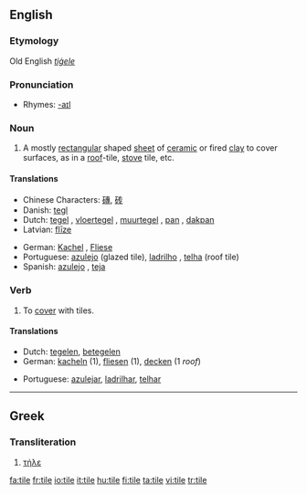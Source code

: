 ==English==

===Etymology===
Old English ''[[tiġele]]''

===Pronunciation===
*Rhymes: [[Rhymes:English:-aɪl|-aɪl]]

===Noun===
{{en-noun}}

# A mostly [[rectangular]] shaped [[sheet]] of [[ceramic]] or fired [[clay]] to cover surfaces, as in a [[roof]]-tile, [[stove]] tile, etc.

====Translations====
{{top}}
*Chinese Characters: [[磚]], [[砖]]
*Danish: [[tegl]] {{c}}
*Dutch: [[tegel]] {{m}}, [[vloertegel]] {{f}}, [[muurtegel]] {{m}}, [[pan]] {{f}}, [[dakpan]] {{f}}
*Latvian: [[flīze]] {{f}}
{{mid}}
*German: [[Kachel]] {{f}}, [[Fliese]] {{f}}
*Portuguese: [[azulejo]] {{m}} (glazed tile), [[ladrilho]] {{m}}, [[telha]] {{f}} (roof tile)
*Spanish: [[azulejo]] {{m}}, [[teja]] {{f}}
{{bottom}}

===Verb===
{{en-verb|tiles|tiling|tiled}}

# To [[cover]] with tiles.

====Translations====
{{top}}
*Dutch: [[tegelen]], [[betegelen]]
*German: [[kacheln]] (1), [[fliesen]] (1), [[decken]] (1 ''roof'')
{{mid}}
*Portuguese: [[azulejar]], [[ladrilhar]], [[telhar]]
{{bottom}}

----

==Greek==

===Transliteration===
# [[τήλε]]

[[fa:tile]]
[[fr:tile]]
[[io:tile]]
[[it:tile]]
[[hu:tile]]
[[fi:tile]]
[[ta:tile]]
[[vi:tile]]
[[tr:tile]]